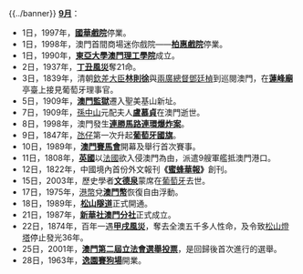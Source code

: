 {{../banner}}  
'''[[9月|9月]]'''： 
*1日，1997年，'''[[國華戲院|國華戲院]]'''停業。
*1日，1998年，澳門首間商場迷你戲院——'''[[柏惠戲院|柏惠戲院]]'''停業。
*1日，1990年，'''[[澳門理工學院|東亞大學澳門理工學院]]'''成立。
*2日，1937年，'''[[丁丑風災|丁丑風災]]'''奪21命。
*3日，1839年，清朝[[欽差大臣|欽差大臣]]'''[[林則徐|林則徐]]'''與[[兩廣總督|兩廣總督]][[鄧廷楨|鄧廷楨]]到巡閱澳門，在'''[[蓮峰廟|蓮峰廟]]'''亭臺上接見葡萄牙理事官。
*5日，1909年，'''[[澳門監獄|澳門監獄]]'''遷入聖美基山新址。
*7日，1909年，[[孫中山|孫中山]]元配夫人'''[[盧慕貞|盧慕貞]]'''在澳門逝世。
*8日，1998年，澳門發生'''[[澳門連勝馬路連環爆炸案|連勝馬路連環爆炸案]]'''。
*9日，1847年，[[氹仔|氹仔]]第一次升起'''[[葡萄牙國旗|葡萄牙國旗]]'''。
*10日，1989年，'''[[澳門賽馬會|澳門賽馬會]]'''開幕及舉行首次賽事。
*11日，1808年，'''[[英國|英國]]'''以[[法國|法國]]欲入侵澳門為由，派遣9艘軍艦抵澳門港口。
*12日，1822年，中國境內首份外文報刊'''《[[蜜蜂華報|蜜蜂華報]]》'''創刊。
*15日，2003年，歷史學者'''[[文德泉|文德泉]]'''蒙席在[[葡萄牙|葡萄牙]]去世。 
*17日，1975年，[[港幣|港幣]]兌'''[[澳門幣|澳門幣]]'''恢復自由浮動。
*18日，1989年，'''[[松山隧道|松山隧道]]'''正式開通。
*21日，1987年，'''[[新華社澳門分社|新華社澳門分社]]'''正式成立。
*22日，1874年，百年一遇'''[[甲戌風災|甲戌風災]]'''，奪去全澳五千多人性命，及令致[[松山燈塔|松山燈塔]]停止發光36年。
*25日，2001年，'''[[2001年澳門立法會選舉|澳門第二屆立法會選舉投票]]'''，是回歸後首次進行的選舉。
*28日，1963年，'''[[逸園賽狗場_(澳門)|逸園賽狗場]]'''開業。